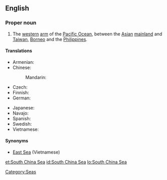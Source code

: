 ==English==
{{wikipedia}}

===Proper noun===
{{en-proper noun}}

# The [[western]] [[arm]] of the [[Pacific Ocean]], between the [[Asian]] [[mainland]] and [[Taiwan]], [[Borneo]] and the [[Philippines]].

====Translations====
{{trans-top|Pacific Ocean, between the Asian mainland and Taiwan, Borneo and the Philippines}}
* Armenian: {{t-|hy|Հարավ-Չինական ծով|tr=Harav-Činakan çov}}
* Chinese:
*: Mandarin: {{t|zh|南海|tr=Nán Hǎi|sc=Hani}}
* Czech: {{t-|cs|Jihočínské moře|n}}
* Finnish: {{t-|fi|Etelä-Kiinanmeri}}
* German: {{t|de|Südchinesisches Meer|n}}
{{trans-mid}}
* Japanese: {{t|ja|南シナ海|tr=みなみしなかい, Minami-Shina-kai}}
* Navajo: {{tø|nv|Tónteel náátsʼósí}}
* Spanish: {{t|es|Mar de la China Meridional|m}}
* Swedish: {{t|sv|Sydkinesiska sjön|c}}
* Vietnamese: {{t-|vi|Biển Đông|xs=Vietnamese}}
{{trans-bottom}}

====Synonyms====
*[[East Sea]] (Vietnamese)

[[Category:Seas]]

[[et:South China Sea]]
[[id:South China Sea]]
[[lo:South China Sea]]